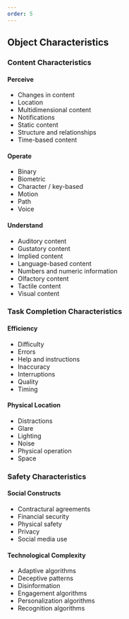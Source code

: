 ```yaml
---
order: 5
---
```


## Object Characteristics

### Content Characteristics

#### Perceive

* 	Changes in content  
* 	Location  
* 	Multidimensional content  
* 	Notifications  
* 	Static content  
* 	Structure and relationships  
* 	Time-based content

#### Operate

* 	Binary  
* 	Biometric  
* 	Character / key-based  
* 	Motion  
* 	Path  
* 	Voice

#### Understand

* 	Auditory content
* 	Gustatory content
* 	Implied content
* 	Language-based content
* 	Numbers and numeric information
* 	Olfactory content
* 	Tactile content
* 	Visual content

### Task Completion Characteristics

#### Efficiency

* Difficulty  
* Errors  
* Help and instructions  
* Inaccuracy  
* Interruptions  
* Quality  
* Timing

#### Physical Location

* Distractions  
* Glare  
* Lighting  
* Noise  
* Physical operation  
* Space

### Safety Characteristics

#### Social Constructs

* Contractural agreements  
* Financial security  
* Physical safety  
* Privacy  
* Social media use

#### Technological Complexity

* 	Adaptive algorithms  
* 	Deceptive patterns  
* 	Disinformation  
* 	Engagement algorithms  
* 	Personalization algorithms  
* 	Recognition algorithms